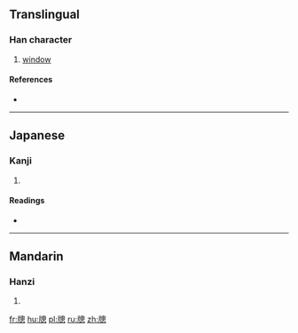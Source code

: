==Translingual==

===Han character===
{{Han char|rn=91|rad=片|as=11|sn=15|four=|canj=LLHWP,LNHWP}}

# [[window]]

====References====
* {{Han ref|kx=0694.110|dkj=19883|dj=1107.190|hdz=32020.070|uh=7255|ud=29269}}

----

==Japanese==

===Kanji===
{{ja-kanji|grade=|rs=片11}}

# {{defn|lang=ja|sort=片11}}

====Readings====
* {{ja-readings|on=[[そう]] (sō)|kun=[[まど]] (mado)}}

----

==Mandarin==

===Hanzi===
{{cmn-hanzi|pin=[[chuāng]] ([[chuang1]])|wg=ch'uang<sup>1</sup>}}

# {{defn|lang=cmn|sort=片11}}

[[fr:牕]]
[[hu:牕]]
[[pl:牕]]
[[ru:牕]]
[[zh:牕]]